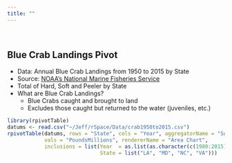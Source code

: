 ```yaml
---
title: ""
---
```


<br>

## Blue Crab Landings Pivot
* Data: Annual Blue Crab Landings from 1950 to 2015 by State
* Source: [NOAA's National Marine Fisheries Service](https://www.st.nmfs.noaa.gov/commercial-fisheries/commercial-landings/annual-landings/index)
* Total of Hard, Soft and Peeler by State
* What are Blue Crab Landings?
    * Blue Crabs caught and brought to land
    * Excludes those caught but returned to the water (juveniles, etc.)
<br>

```r
library(rpivotTable)
datums <- read.csv("~/Jeff/rSpace/Data/crab1950to2015.csv")
rpivotTable(datums, rows = "State", cols = "Year", aggregatorName = "Sum",
            vals = "PoundsMillions", rendererName = "Area Chart",
            inclusions = list(Year  = as.list(as.character(c(1980:2015))),
                              State = list("LA", "MD", "NC", "VA")))
```

